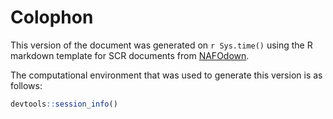 
\pagebreak

# Colophon

This version of the document was generated on `r Sys.time()` using the R markdown template for SCR documents from [NAFOdown](https://github.com/nafc-assess/NAFOdown).

The computational environment that was used to generate this version is as follows:

```r
devtools::session_info()
```
